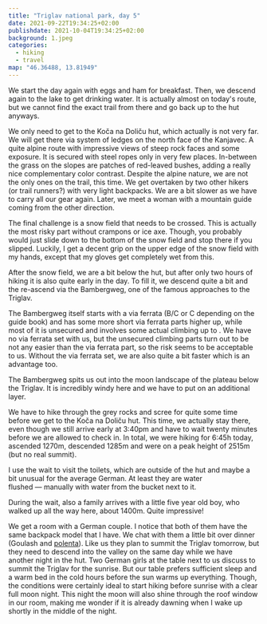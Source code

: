 ```yaml
---
title: "Triglav national park, day 5"
date: 2021-09-22T19:34:25+02:00
publishdate: 2021-10-04T19:34:25+02:00
background: 1.jpeg
categories:
  - hiking
  - travel
map: "46.36488, 13.81949"
---
```


We start the day again with eggs and ham for breakfast. Then, we descend again to
the lake to get drinking water. It is actually almost on today's route, but we
cannot find the exact trail from there and go back up to the hut anyways.

<GpxTrack src="210922.gpx" />

We only need to get to the Koča na Doliču hut, which actually is not very far.
We will get there via system of ledges on the north face of the Kanjavec.
A quite alpine route with impressive views of steep rock faces and some
exposure. It is secured with steel ropes only in very few places. In-between the
grass on the slopes are patches of red-leaved bushes, adding a really nice
complementary color contrast. Despite the alpine nature, we are not the only
ones on the trail, this time. We get overtaken by two other hikers (or trail
runners?) with very light backpacks. We are a bit slower as we have to carry all
our gear again. Later, we meet a woman with a mountain guide coming from the
other direction.

<Gallery>
  <Rimg src="2.jpeg" alt="Along the north face of the Kanjavec" />
  <Rimg
    src="4.jpeg"
    alt="Along the north face of the Kanjavec"
    overlay="4.svg"
  />
  <Rimg src="7.jpeg" alt="Along the north face of the Kanjavec" />
  <Rimg src="8.jpeg" alt="Along the north face of the Kanjavec" />
  <Rimg src="10.jpeg" alt="Along the north face of the Kanjavec" />
  <Rimg
    src="11.jpeg"
    caption="The guide book said, the via ferrata parts are in bleak condition. But this was the only serious damage we found. Though there weren't many secured parts, that could be in bad condition anyways."
  />
  <Rimg src="12.jpeg" alt="Along the north face of the Kanjavec" />
  <Rimg src="13.jpeg" alt="Along the north face of the Kanjavec" />
  <Rimg src="14.jpeg" alt="Along the north face of the Kanjavec" />
  <Rimg
    src="15.jpeg"
    alt="Along the north face of the Kanjavec"
    overlay="15.svg"
  />
  <Rimg
    src="16.jpeg"
    alt="Along the north face of the Kanjavec"
    overlay="16.svg"
  />
  <Rimg src="17.jpeg" caption="Be careful not to hit your head." />
</Gallery>

The final challenge is a snow field that needs to be crossed. This is actually
the most risky part without crampons or ice axe. Though, you probably would just
slide down to the bottom of the snow field and stop there if you slipped. Luckily,
I get a decent grip on the upper edge of the snow field with my hands,
except that my gloves get completely wet from this.

<Gallery>
  <Rimg src="18.jpeg" alt="Snow field" />
  <Rimg src="20.jpeg" alt="Snow field" />
</Gallery>

After the snow field, we are a bit below the hut, but after only two hours of
hiking it is also quite early in the day. To fill it, we descend quite a bit and
the re-ascend via the Bambergweg, one of the famous approaches to the Triglav.

<Gallery>
  <Rimg src="19.jpeg" caption="The upcoming descend." overlay="19.svg" />
  <Rimg
    src="21.jpeg"
    caption="On the far left, the north face of the Kanjavec. The valley leads back to the Soča."
  />
  <Rimg src="22.jpeg" alt="Landscape" />
  <Rimg src="25.jpeg" alt="Landscape" />
</Gallery>

The Bambergweg itself starts with a via ferrata (B/C or C depending on the guide
book) and has some more short via ferrata parts higher up, while most of it is
unsecured and involves some actual climbing up to <Grade system="UIAA" value="2" />.
We have no via ferrata set with us, but the unsecured climbing parts turn out to
be not any easier than the via ferrata part, so the risk seems to be acceptable
to us. Without the via ferrata set, we are also quite a bit faster which is an
advantage too.

<Rimg src="27.jpeg" alt="Landscape" />

<Gallery>
  <Rimg src="26.jpeg" alt="Bambergweg" />
  <Rimg src="28.jpeg" alt="Bambergweg" />
  <Rimg src="30.jpeg" alt="Landscape" />
  <Rimg src="31.jpeg" caption="The Triglav." />
  <Rimg src="32.jpeg" alt="Bambergweg" />
  <Rimg src="34.jpeg" alt="Bambergweg" />
  <Rimg src="36.jpeg" caption="Another steep drop-off below the Triglav." />
</Gallery>

<Pano src="2.jpeg" alt="Panoramic view from the top of the Bambergweg." />

The Bambergweg spits us out into the moon landscape of the plateau below the
Triglav. It is incredibly windy here and we have to put on an additional layer.

<Gallery>
  <Rimg src="39.jpeg" alt="Moon landscape" />
  <Rimg src="40.jpeg" alt="Monn landscape" />
  <Rimg src="42.jpeg" alt="Moon landscape" />
  <Rimg
    src="43.jpeg"
    caption="Some more chomais. Maybe a bit hard to spot because they are farther away this time."
  />
</Gallery>

<Rimg src="44.jpeg" caption="The hut is in sight." />

We have to hike through the grey rocks and scree for quite some time before we
get to the Koča na Doliču hut. This time, we actually stay there, even though we
still arrive early at 3:40pm and have to wait twenty minutes before we are
allowed to check in. In total, we were hiking for 6:45h today, ascended 1270m,
descended 1285m and were on a peak height of 2515m (but no real summit).

I use the wait to visit the toilets, which are outside of the hut and maybe
a bit unusual for the average German. At least they are water
flushed&nbsp;—&nbsp;manually with water from the bucket next to it.

<Rimg src="76.jpeg" alt="The toilets." />

During the wait, also a family arrives with a little five year old boy, who
walked up all the way here, about 1400m. Quite impressive!

We get a room with a German couple. I notice that both of them have the same
backpack model that I have. We chat with them a little bit over dinner (Goulash
and [polenta](https://en.wikipedia.org/wiki/Polenta)). Like us they plan to
summit the Triglav tomorrow, but they need to descend into the valley on the
same day while we have another night in the hut. Two German girls at the table
next to us discuss to summit the Triglav for the sunrise. But our table prefers
sufficient sleep and a warm bed in the cold hours before the sun warms up
everything. Though, the conditions were certainly ideal to start hiking before
sunrise with a clear full moon night. This night the moon will also shine
through the roof window in our room, making me wonder if it is already dawning
when I wake up shortly in the middle of the night.

<Nextday />
